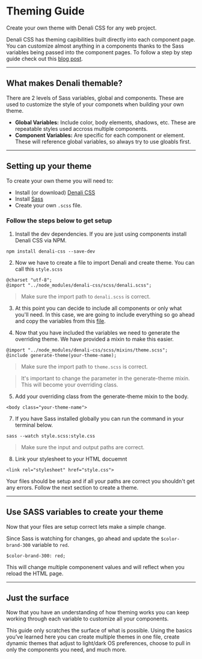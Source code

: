 
<Meta title="Get Started/Theming" />

# Theming Guide

Create your own theme with Denali CSS for any web project.

Denali CSS has theming capibilities built directly into each component page. You can customize almost anything in a components thanks to the Sass variables being passed into the component pages. To follow a step by step guide check out this [blog post](https://medium.com/denali-design/how-to-theme-your-app-using-denali-dcefcb92e9fd).

---

## What makes Denali themable?

There are 2 levels of Sass variables, global and components. These are used to customize the style of your componets when building your own theme.

- **Global Variables:** Include color, body elements, shadows, etc. These are repeatable styles used accross multiple components.
- **Component Variables:** Are specific for each component or element. These will reference global variables, so always try to use gloabls first.  

---

## Setting up your theme

To create your own theme you will need to:

- Install (or download) [Denali CSS](https://github.com/denali-design/denali-css)
- Install [Sass](https://sass-lang.com/)
- Create your own `.scss` file.

### Follow the steps below to get setup

1. Install the dev dependencies. If you are just using components install Denali CSS via NPM.

```
npm install denali-css --save-dev
```

2. Now we have to create a file to import Denali and create theme. You can call this `style.scss`

```
@charset "utf-8";
@import "../node_modules/denali-css/scss/denali.scss";
```

> Make sure the import path to `denali.scss` is correct.

3. At this point you can decide to include all components or only what you'll need. In this case, we are going to include everything so go ahead and copy the variables from this [file](https://github.com/denali-design/denali-css/blob/master/scss/utilities/root-variables.scss).

4. Now that you have included the variables we need to generate the overriding theme. We have provided a mixin to make this easier.

```
@import "../node_modules/denali-css/scss/mixins/theme.scss";
@include generate-theme(your-theme-name);
```

> Make sure the import path to `theme.scss` is correct.

> It's important to change the parameter in the generate-theme mixin. This will become your overriding class.

5. Add your overriding class from the generate-theme mixin to the body.

```
<body class="your-theme-name">
```

7. If you have Sass installed globally you can run the command in your terminal below.

```
sass --watch style.scss:style.css
```

> Make sure the input and output paths are correct.

8. Link your stylesheet to your HTML docuemnt

```
<link rel="stylesheet" href="style.css">
```

Your files should be setup and if all your paths are correct you shouldn't get any errors. Follow the next section to create a theme.

---

## Use SASS variables to create your theme

Now that your files are setup correct lets make a simple change.

Since Sass is watching for changes, go ahead and update the `$color-brand-300` variable to `red`.

```
$color-brand-300: red;
```

This will change multiple componenent values and will reflect when you reload the HTML page.

---

## Just the surface

Now that you have an understanding of how theming works you can keep working through each variable to customize all your components.

This guide only scratches the surface of what is possible. Using the basics you’ve learned here you can create multiple themes in one file, create dynamic themes that adjust to light/dark OS preferences, choose to pull in only the components you need, and much more.